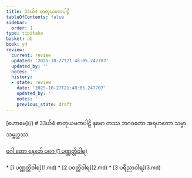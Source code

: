 ```yaml
---
title: 33ယ်4 ဓာတုယမကပါဠိ
tableOfContents: false
sidebar:
  order: 1
type: tipitaka
basket: ab
book: y4
review:
  current: review
  updated: '2025-10-27T21:48:05.247707'
  updated_by: ''
  notes: ''
  history:
  - state: review
    date: '2025-10-27T21:48:05.247707'
    updated_by: ''
    notes: ''
    previous_state: draft
---
```



<ReviewStatus review={frontmatter.review} showDetails={true} />

<HypothesisAnnotation frontmatter={frontmatter} />

<Paragraph type="center" book="y4">
[ဟောမေ](/)
</Paragraph>

<Paragraph type="center" book="y4">
# 33ယ်4 ဓာတုယမကပါဠိ
</Paragraph>

<Paragraph number="1" type="center" book="y4">
နမော တဿ ဘဂဝတော အရဟတော သမ္မာသမ္ဗုဒ္ဓဿ.

[ဂေါ တော နေxတ် ပဂေ (1 ပဏ္ဏတ္တိဝါရ)](1.md)



</Paragraph>

<TableOfContents book="y4" section="33">
* [1 ပဏ္ဏတ္တိဝါရ](1.md)
* [2 ပဝတ္တိဝါရ](2.md)
* [3 ပရိညာဝါရ](3.md)
</TableOfContents>